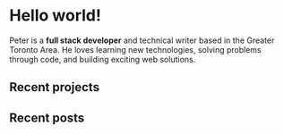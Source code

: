 
# Hello world!

Peter is a **full stack developer** and technical writer based in the Greater Toronto Area.
He loves learning new technologies, solving problems through code, and building exciting web solutions.

<ContactArray />

## Recent projects

## Recent posts

